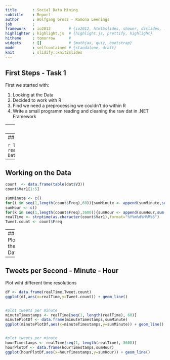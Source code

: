 ```yaml
---
title       : Social Data Mining
subtitle    : Report
author      : Wolfgang Gross - Ramona Leenings
job         : 
framework   : io2012        # {io2012, html5slides, shower, dzslides, ...}
highlighter : highlight.js  # {highlight.js, prettify, highlight}
hitheme     : tomorrow      # 
widgets     : []            # {mathjax, quiz, bootstrap}
mode        : selfcontained # {standalone, draft}
knit        : slidify::knit2slides
---
```



## First Steps - Task 1

First we started with:

1. Looking at the Data
2. Decided to work with R
3. Find we need a preprocessing we couldn't do within R
4. Write a small programm reading and cleaning the raw dat in .NET Framework


---
## Data Cleaning

```
code here
```

---
## Data in R
Load and save Data
```r

dat_twelve <- fread('numeric_20140712.csv',header=F,sep=';')
saveRDS("numeric_20140712.Rda")
```

```r
library(ggplot2)
library(bit64)
dat <- readRDS(file="~/Documents/programmierung/Social Data Mining All/numeric_20140712.Rda")
```

---

## Working on the Data
```r
count  <- data.frame(table(dat$V3))
count$Var1[1:5]
```

```r
sumMinute <- c()
for(i in seq(1,length(count$Freq),60)){sumMinute <- append(sumMinute,sum(count$Freq[i:(i+60)]))}
sumHour <- c()
for(k in seq(1,length(count$Freq),3600)){sumHour <- append(sumHour,sum(count$Freq[k:(k+3600)]))}
realTime <- strptime(as.character(count$Var1),format="%Y%m%d%H%M%S")
Tweet.count <- count$Freq
```



---
## Plot the Data
```r
df <- data.frame(realTime,Tweet.count)
ggplot(df,aes(x=realTime,y=Tweet.count)) + geom_line()
```

---
## Tweets per Second - Minute - Hour
Plot wiht different time resolutions

```r
df <- data.frame(realTime,Tweet.count)
ggplot(df,aes(x=realTime,y=Tweet.count)) + geom_line()


#plot tweets per minute
minuteTimestamps <- realTime[seq(1, length(realTime), 60)]
minutePlotDf <- data.frame(minuteTimestamps,sumMinute)
ggplot(minutePlotDf,aes(x=minuteTimestamps,y=sumMinute)) + geom_line()


#plot tweets per minute
hourTimestamps <- realTime[seq(1, length(realTime), 3600)]
hourPlotDf <- data.frame(hourTimestamps,sumHour)
ggplot(hourPlotDf,aes(x=hourTimestamps,y=sumHour)) + geom_line()
```

